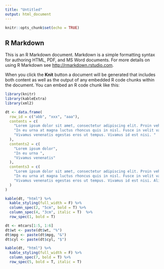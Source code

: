 ```yaml
---
title: "Untitled"
output: html_document
---
```


```r
knitr::opts_chunk$set(echo = TRUE)
```

## R Markdown

This is an R Markdown document. Markdown is a simple formatting syntax for authoring HTML, PDF, and MS Word documents. For more details on using R Markdown see <http://rmarkdown.rstudio.com>.

When you click the **Knit** button a document will be generated that includes both content as well as the output of any embedded R code chunks within the document. You can embed an R code chunk like this:

```r
library(knitr)
library(kableExtra)
library(xml2)

dt <- data.frame(
  row_id = c("abb", "xxx", "aaa"),
  contents = c(
    "Lorem ipsum dolor sit amet, consectetur adipiscing elit. Proin vehicula tempor ex. Morbi malesuada sagittis turpis, at venenatis nisl luctus a. ",
    "In eu urna at magna luctus rhoncus quis in nisl. Fusce in velit varius, posuere risus et, cursus augue. Duis eleifend aliquam ante, a aliquet ex tincidunt in.", 
    "Vivamus venenatis egestas eros ut tempus. Vivamus id est nisi. "
  ),
  contents2 = c(
    "Lorem ipsum dolor",
    "In eu urna ", 
    "Vivamus venenatis"
  ),
  contents3 = c(
    "Lorem ipsum dolor sit amet, consectetur adipiscing elit. Proin vehicula tempor ex. Morbi malesuada sagittis turpis, at venenatis nisl luctus a. ",
    "In eu urna at magna luctus rhoncus quis in nisl. Fusce in velit varius, posuere risus et, cursus augue. Duis eleifend aliquam ante, a aliquet ex tincidunt in. ", 
    "Vivamus venenatis egestas eros ut tempus. Vivamus id est nisi. Aliquam molestie erat et sollicitudin venenatis. In ac lacus at velit scelerisque mattis. "
  )
)

kable(dt, "html") %>%
  kable_styling(full_width = F) %>%
  column_spec(2, "5cm", bold = T) %>%
  column_spec(4, "3cm", italic = T)  %>%
  row_spec(1, bold = T)
```

```r
dt <- mtcars[1:5, 1:6]
dt$wt <- paste(dt$wt, "%")
dt$mpg <- paste(dt$mpg, "&")
dt$cyl <- paste(dt$cyl, "$")

kable(dt, "html") %>%
  kable_styling(full_width = F) %>%
  column_spec(7, bold = T) %>%
  row_spec(5, bold = T, italic = T)
```
